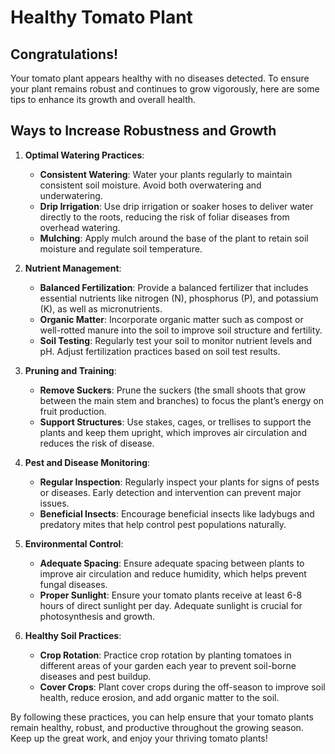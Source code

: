 # Healthy Tomato Plant

## Congratulations!
Your tomato plant appears healthy with no diseases detected. To ensure your plant remains robust and continues to grow vigorously, here are some tips to enhance its growth and overall health.

## Ways to Increase Robustness and Growth

1. **Optimal Watering Practices**:
   - **Consistent Watering**: Water your plants regularly to maintain consistent soil moisture. Avoid both overwatering and underwatering.
   - **Drip Irrigation**: Use drip irrigation or soaker hoses to deliver water directly to the roots, reducing the risk of foliar diseases from overhead watering.
   - **Mulching**: Apply mulch around the base of the plant to retain soil moisture and regulate soil temperature.

2. **Nutrient Management**:
   - **Balanced Fertilization**: Provide a balanced fertilizer that includes essential nutrients like nitrogen (N), phosphorus (P), and potassium (K), as well as micronutrients.
   - **Organic Matter**: Incorporate organic matter such as compost or well-rotted manure into the soil to improve soil structure and fertility.
   - **Soil Testing**: Regularly test your soil to monitor nutrient levels and pH. Adjust fertilization practices based on soil test results.

3. **Pruning and Training**:
   - **Remove Suckers**: Prune the suckers (the small shoots that grow between the main stem and branches) to focus the plant’s energy on fruit production.
   - **Support Structures**: Use stakes, cages, or trellises to support the plants and keep them upright, which improves air circulation and reduces the risk of disease.

4. **Pest and Disease Monitoring**:
   - **Regular Inspection**: Regularly inspect your plants for signs of pests or diseases. Early detection and intervention can prevent major issues.
   - **Beneficial Insects**: Encourage beneficial insects like ladybugs and predatory mites that help control pest populations naturally.

5. **Environmental Control**:
   - **Adequate Spacing**: Ensure adequate spacing between plants to improve air circulation and reduce humidity, which helps prevent fungal diseases.
   - **Proper Sunlight**: Ensure your tomato plants receive at least 6-8 hours of direct sunlight per day. Adequate sunlight is crucial for photosynthesis and growth.

6. **Healthy Soil Practices**:
   - **Crop Rotation**: Practice crop rotation by planting tomatoes in different areas of your garden each year to prevent soil-borne diseases and pest buildup.
   - **Cover Crops**: Plant cover crops during the off-season to improve soil health, reduce erosion, and add organic matter to the soil.

By following these practices, you can help ensure that your tomato plants remain healthy, robust, and productive throughout the growing season. Keep up the great work, and enjoy your thriving tomato plants!
